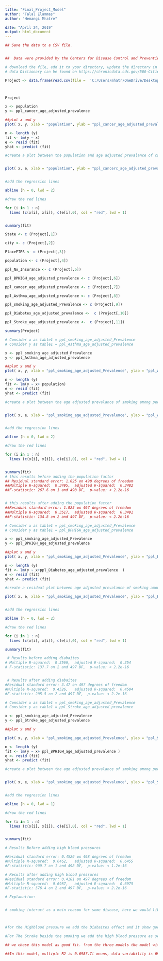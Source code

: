 ---
title: "Final_Project_Model"
author: "Talal Elammas"
author: "Hemangi Mhatre"

date: "April 24, 2019"
output: html_document
---



```{r}


## Save the data to a CSV file. 


##  Data were provided by the Centers for Disease Control and Prevention (CDC), Division of Population Health, Epidemiology and Surveillance Branch. The project was funded by the Robert Wood Johnson Foundation (RWJF) in conjunction with the CDC Foundation. 500 cities project city-level data in GIS-friendly format can be joined with city spatial data(https://chronicdata.cdc.gov/500-Cities/500-Cities-City-Boundaries/n44h-hy2j) in a geographic information system (GIS) to produce maps of 27 measures at the city-level. There are 4 measures (high blood pressure, taking high blood pressure medication, high cholesterol, cholesterol screening) in this 2018 release from the 2015 BRFSS that were the same as the 2017 release. 

# download the file, add it to your directory, update the directory in the , make sures the slash between directories is forword slash
# data Dictionary can be found on https://chronicdata.cdc.gov/500-Cities/500-Cities-City-level-Data-GIS-Friendly-Format-201/dxpw-cm5u

Project <- data.frame(read.csv(file =  'C:/Users/mhatr/OneDrive/Desktop/TCG PROJECT/selecteddata2.csv') , header = TRUE,  stringsAsFactors = FALSE)



Project

```
```{r}


x <- population  
y <- ppl_cancer_age_adjusted_prevalence

##plot x and y
plot( x, y, xlab = "population", ylab = "ppl_cancer_age_adjusted_prevalence",  bg = "lightblue", col = "black", cex = 1, pch = 21, frame = FALSE, main = "regression model for population and age adjusted prevalance of cancer among people",cex.main=0.7)

n <- length (y)
fit <- lm(y ~ x)
e <- resid (fit)
yhat <- predict (fit)

#create a plot between the population and age adjusted prevalance of cancer among people


plot( x, e, xlab = "population", ylab = "ppl_cancerc_age_adjusted_prevalence", bg = "lightblue", col = "black", cex = 1, pch = 21, frame = FALSE,main="residual plot for population and age adjusted prevalance of cancer among people",cex.main=0.7)


#add the regression lines

abline (h = 0, lwd = 2)

#draw the red lines

for (i in 1 : n) 
  lines (c(x[i], x[i]), c(e[i],0), col = "red", lwd = 1)


summary(fit) 


```



```{r}

State <- c (Project[,1])

city <- c (Project[,2])

PlaceFIPS <- c (Project[,3])

population <- c (Project[,4])

ppl_No_Insurance <- c (Project[,5])

ppl_BPHIGH_age_adjusted_prevalence <- c (Project[,6])

ppl_cancer_age_adjusted_prevalence <- c (Project[,7])

ppl_Asthma_age_adjusted_prevalence <- c (Project[,8])

ppl_smoking_age_adjusted_Prevalence <- c (Project[,9])

ppl_Diabetes_age_adjusted_prevalence <-  c (Project[,10])

ppl_Stroke_age_adjusted_prevalence <-  c (Project[,11])

summary(Project)


```



```{r}

# Consider x as table1 = ppl_smoking_age_adjusted_Prevalence
# Consider y as table1 = ppl_Asthma_age_adjusted_prevalence

x <- ppl_smoking_age_adjusted_Prevalence   
y <- ppl_Asthma_age_adjusted_prevalence

##plot x and y
plot( x, y, xlab = "ppl_smoking_age_adjusted_Prevalence", ylab = "ppl_Asthma_age_adjusted_prevalence",  bg = "lightblue", col = "black", cex = 1, pch = 21, frame = FALSE, main = "regression model for age adjusted prevalance of smoking among people and age adjusted prevalance of Asthma among people",cex.main=0.7)

n <- length (y)
fit <- lm(y ~ x+ population)
e <- resid (fit)
yhat <- predict (fit)

#create a plot between the age adjusted prevalance of smoking among people and age adjusted prevalance of Asthma among people


plot( x, e, xlab = "ppl_smoking_age_adjusted_Prevalence", ylab = "ppl_Asthma_age_adjusted_prevalence", bg = "lightblue", col = "black", cex = 1, pch = 21, frame = FALSE,main="residual plot for age adjusted prevalance of smoking among people and age adjusted prevalance of Asthma among people",cex.main=0.7)


#add the regression lines

abline (h = 0, lwd = 2)

#draw the red lines

for (i in 1 : n) 
  lines (c(x[i], x[i]), c(e[i],0), col = "red", lwd = 1)


summary(fit) 
# this results before adding the population factor 
## Residual standard error: 1.025 on 498 degrees of freedom
##Multiple R-squared:  0.3495,	adjusted R-squared:  0.3482 
##F-statistic: 267.6 on 1 and 498 DF,  p-value: < 2.2e-16


# this results after adding the population factor 
##Residual standard error: 1.025 on 497 degrees of freedom
##Multiple R-squared:  0.3517,	adjusted R-squared:  0.3491 
##F-statistic: 134.8 on 2 and 497 DF,  p-value: < 2.2e-16
```




```{r}

# Consider x as table1 = ppl_smoking_age_adjusted_Prevalence
# Consider y as table1 = ppl_BPHIGH_age_adjusted_prevalence

x <- ppl_smoking_age_adjusted_Prevalence
y <- ppl_BPHIGH_age_adjusted_prevalence

##plot x and y
plot( x, y, xlab = "ppl_smoking_age_adjusted_Prevalence", ylab = "ppl_BPHIGH_age_adjusted_prevalence",  bg = "lightblue", col = "black", cex = 1, pch = 21, frame = FALSE,main = "regression model for age adjusted prevalance of smoking among people and age adjusted prevalance of High BP among people",cex.main=0.7)

n <- length (y)
fit <- lm(y ~ x+ppl_Diabetes_age_adjusted_prevalence  )
e <- resid (fit)
yhat <- predict (fit)

#create a residual plot between age adjusted prevalance of smoking among people and age adjusted prevalance of High BP among people

plot( x, e, xlab = "ppl_smoking_age_adjusted_Prevalence", ylab = "ppl_BPHIGH_age_adjusted_prevalence", bg = "lightblue", col = "black", cex = 1, pch = 21, frame = FALSE,main = "residual plot for age adjusted prevalance of smoking among people and age adjusted prevalance of High BP among people",cex.main=0.7)


#add the regression lines

abline (h = 0, lwd = 2)

#draw the red lines

for (i in 1 : n) 
  lines (c(x[i], x[i]), c(e[i],0), col = "red", lwd = 1)

summary(fit)

 # Results before adding diabaites 
# Multiple R-squared:  0.3566,	adjusted R-squared:  0.354 
# F-statistic: 137.7 on 2 and 497 DF,  p-value: < 2.2e-16


 # Results after adding diabaites 
#Residual standard error: 3.47 on 497 degrees of freedom
#Multiple R-squared:  0.4526,	adjusted R-squared:  0.4504 
#F-statistic: 205.5 on 2 and 497 DF,  p-value: < 2.2e-16

```



```{r}

# Consider x as table1 = ppl_smoking_age_adjusted_Prevalence
# Consider y as table1 = ppl_Stroke_age_adjusted_prevalence

x <- ppl_smoking_age_adjusted_Prevalence
y <- ppl_Stroke_age_adjusted_prevalence

##plot x and y

plot( x, y, xlab = "ppl_smoking_age_adjusted_Prevalence", ylab = "ppl_Stroke_age_adjusted_prevalence",  bg = "lightblue", col = "black", cex = 1, pch = 21, frame = FALSE,main= "regression model for age adjusted prevalance of smoking among people and age adjusted prevalance of Stroke among people",cex.main=0.7)

n <- length (y)
fit <- lm(y ~ x+ ppl_BPHIGH_age_adjusted_prevalence )
e <- resid (fit)
yhat <- predict (fit)

#create a plot between the age adjusted prevalance of smoking among people and age adjusted prevalance of Stroke among people


plot( x, e, xlab = "ppl_smoking_age_adjusted_Prevalence", ylab = "ppl_Stroke_age_adjusted_prevalence", bg = "lightblue", col = "black", cex = 1, pch = 21, frame = FALSE,  main="residual plot for age adjusted prevalance of smoking among people and age adjusted prevalance of Stroke among people",cex.main=0.7)


#add the regression lines

abline (h = 0, lwd = 1)

#draw the red lines

for (i in 1 : n) 
  lines (c(x[i], x[i]), c(e[i],0), col = "red", lwd = 1)


summary(fit)

# Results Before adding high blood pressures

#Residual standard error: 0.4526 on 498 degrees of freedom
#Multiple R-squared:  0.6462,	adjusted R-squared:  0.6455 
#F-statistic: 909.7 on 1 and 498 DF,  p-value: < 1.2e-16

# Results after adding high blood pressures
#Residual standard error: 0.4181 on 497 degrees of freedom
#Multiple R-squared:  0.6987,	adjusted R-squared:  0.6975 
#F-statistic: 576.4 on 2 and 497 DF,  p-value: < 2.2e-16

# Explanation:


# smoking interact as a main reason for some disease, here we would like to study the smoking effect in (Asthma, high blood pressure ,Stroke) during our study for each case we noticed that there are some disease interact with smoking and might increase the chance of getting the second disease, 



#for the Highblood pressure we add the Diabaites effect and it show good fit, 

#For The Stroke beside the smoking we add the high blood pressure as second factor.

## we chose this model as good fit. from the three models the model with the best fit was using smoking to predict the Stroke and adding the Highblood pressure as a second factor, R-squared:  0.6975 since it is greater and the closest to 1.

##In this model, multiple R2 is 0.6987.It means, data variability is 69.87%


```



